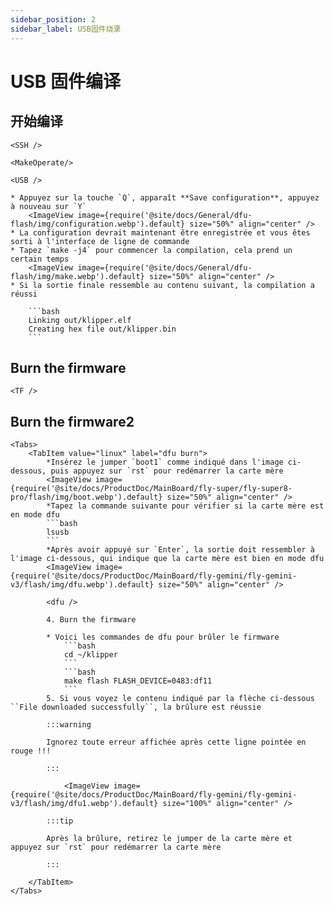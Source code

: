 ```yaml
---
sidebar_position: 2
sidebar_label: USB固件烧录
---
```




# USB 固件编译

## 开始编译

    <SSH />

    <MakeOperate/>

    <USB />

    * Appuyez sur la touche `Q`, apparaît **Save configuration**, appuyez à nouveau sur `Y`
        <ImageView image={require('@site/docs/General/dfu-flash/img/configuration.webp').default} size="50%" align="center" />
    * La configuration devrait maintenant être enregistrée et vous êtes sorti à l'interface de ligne de commande
    * Tapez `make -j4` pour commencer la compilation, cela prend un certain temps
        <ImageView image={require('@site/docs/General/dfu-flash/img/make.webp').default} size="50%" align="center" />
    * Si la sortie finale ressemble au contenu suivant, la compilation a réussi

        ```bash
        Linking out/klipper.elf
        Creating hex file out/klipper.bin
        ```


## Burn the firmware
    
    <TF />

## Burn the firmware2
    <Tabs>
        <TabItem value="linux" label="dfu burn">
            *Insérez le jumper `boot1` comme indiqué dans l'image ci-dessous, puis appuyez sur `rst` pour redémarrer la carte mère
            <ImageView image={require('@site/docs/ProductDoc/MainBoard/fly-super/fly-super8-pro/flash/img/boot.webp').default} size="50%" align="center" />
            *Tapez la commande suivante pour vérifier si la carte mère est en mode dfu
            ```bash
            lsusb
            ```
            *Après avoir appuyé sur `Enter`, la sortie doit ressembler à l'image ci-dessous, qui indique que la carte mère est bien en mode dfu
            <ImageView image={require('@site/docs/ProductDoc/MainBoard/fly-gemini/fly-gemini-v3/flash/img/dfu.webp').default} size="50%" align="center" />
           
            <dfu />

            4. Burn the firmware

            * Voici les commandes de dfu pour brûler le firmware
                ```bash
                cd ~/klipper
                ```
                ```bash
                make flash FLASH_DEVICE=0483:df11
                ```
            5. Si vous voyez le contenu indiqué par la flèche ci-dessous ``File downloaded successfully``, la brûlure est réussie

            :::warning

            Ignorez toute erreur affichée après cette ligne pointée en rouge !!!

            :::

                <ImageView image={require('@site/docs/ProductDoc/MainBoard/fly-gemini/fly-gemini-v3/flash/img/dfu1.webp').default} size="100%" align="center" />

            :::tip

            Après la brûlure, retirez le jumper de la carte mère et appuyez sur `rst` pour redémarrer la carte mère

            :::

        </TabItem>
    </Tabs>